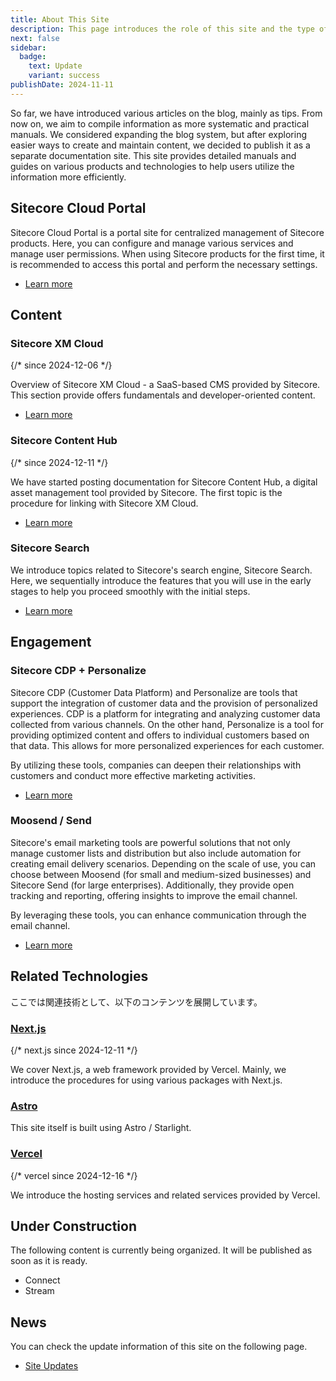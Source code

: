 ```yaml
---
title: About This Site
description: This page introduces the role of this site and the type of information it provides.
next: false
sidebar:
  badge:
    text: Update
    variant: success
publishDate: 2024-11-11
---
```



So far, we have introduced various articles on the blog, mainly as tips. From now on, we aim to compile information as more systematic and practical manuals. We considered expanding the blog system, but after exploring easier ways to create and maintain content, we decided to publish it as a separate documentation site. This site provides detailed manuals and guides on various products and technologies to help users utilize the information more efficiently.

## Sitecore Cloud Portal

Sitecore Cloud Portal is a portal site for centralized management of Sitecore products. Here, you can configure and manage various services and manage user permissions. When using Sitecore products for the first time, it is recommended to access this portal and perform the necessary settings.

- [Learn more](/en/cloud-portal/overview/)

## Content

### Sitecore XM Cloud <Badge text="新着" variant="note" />

{/* since 2024-12-06 */}

Overview of Sitecore XM Cloud - a SaaS-based CMS provided by Sitecore. This section provide offers fundamentals and developer-oriented content.

- [Learn more](/en/xmc/overview/)

### Sitecore Content Hub <Badge text="New" variant="note" />

{/* since 2024-12-11 */}

We have started posting documentation for Sitecore Content Hub, a digital asset management tool provided by Sitecore. The first topic is the procedure for linking with Sitecore XM Cloud.

- [Learn more](/en/ch/connect-for-content-hub/)

### Sitecore Search

We introduce topics related to Sitecore's search engine, Sitecore Search. Here, we sequentially introduce the features that you will use in the early stages to help you proceed smoothly with the initial steps.

- [Learn more](/en/search/overview/)

## Engagement

### Sitecore CDP + Personalize

Sitecore CDP (Customer Data Platform) and Personalize are tools that support the integration of customer data and the provision of personalized experiences. CDP is a platform for integrating and analyzing customer data collected from various channels. On the other hand, Personalize is a tool for providing optimized content and offers to individual customers based on that data. This allows for more personalized experiences for each customer.

By utilizing these tools, companies can deepen their relationships with customers and conduct more effective marketing activities.

- [Learn more](/en/cdp-personalize/overview/)

### Moosend / Send

Sitecore's email marketing tools are powerful solutions that not only manage customer lists and distribution but also include automation for creating email delivery scenarios. Depending on the scale of use, you can choose between Moosend (for small and medium-sized businesses) and Sitecore Send (for large enterprises). Additionally, they provide open tracking and reporting, offering insights to improve the email channel.

By leveraging these tools, you can enhance communication through the email channel.

- [Learn more](/en/send/overview/)

## Related Technologies <Badge text="Update" variant="note" />

ここでは関連技術として、以下のコンテンツを展開しています。

### [Next.js](/en/nextjs/overview/) <Badge text="New" variant="note" />

{/* next.js since 2024-12-11 */}

We cover Next.js, a web framework provided by Vercel. Mainly, we introduce the procedures for using various packages with Next.js.

### [Astro](/en/astro/starlight/)

This site itself is built using Astro / Starlight.

### [Vercel](/en/vercel/overview/) <Badge text="New" variant="note" />

{/* vercel since 2024-12-16 */}

We introduce the hosting services and related services provided by Vercel.

## Under Construction

The following content is currently being organized. It will be published as soon as it is ready.

- Connect
- Stream

## News

You can check the update information of this site on the following page.

- [Site Updates](/update/)

